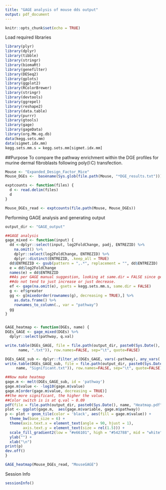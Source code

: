 ```yaml
---
title: "GAGE analysis of mouse dds output"
output: pdf_document
---
```


```r
knitr::opts_chunk$set(echo = TRUE)
```

Load required libraries
```r
library(plyr)
library(dplyr)
library(tibble)
library(stringr)
library(biomaRt)
library(genefilter)
library(DESeq2)
library(gplots)
library(ggplot2)
library(RColorBrewer)
library(stringr)
library(devtools)
library(ggrepel)
library(reshape2)
library(data.table)
library(purrr)
library(gtools)
library(gage)
library(gageData)
library(org.Mm.eg.db)
data(kegg.sets.mm)
data(sigmet.idx.mm)
kegg.sets.mm.s = kegg.sets.mm[sigmet.idx.mm]

```

##Purpose
To compare the pathway enrichment within the DGE profiles for murine dermal fibroblasts following
poly(I:C) transfection.
```r

Mouse <- "Expanded_Design_Factor_Mice"
Mouse_DGEs <-  basename(Sys.glob(file.path(Mouse, "*DGE_results.txt")))

exptcounts <- function(files) {     
  d <- read.delim(files)
  d
}

Mouse_DGEs_read <- exptcounts(file.path(Mouse, Mouse_DGEs))

```

Performing GAGE analysis and generating output
```r

output_dir <- "GAGE_output"

##GAGE analysis
gage_mixed <- function(input) {     
  dd <-dplyr::select(input, log2FoldChange, padj, ENTREZID) %>%
    na.omit() %>%
    dplyr::select(log2FoldChange, ENTREZID) %>%
    dplyr::distinct(ENTREZID, .keep_all = TRUE) 
  dd$ENTREZID <- gsub(pattern = ",.*", replacement = "", dd$ENTREZID)
  e = dd$log2FoldChange
  names(e) = dd$ENTREZID
  ##As per GAGE manual suggestion, looking at same.dir = FALSE since genes in pathways
  ##do not tend to just increase or just decrease.
  ef <- gage(na.omit(e), gsets = kegg.sets.mm.s, same.dir = FALSE)
  g <- ef$greater
  gg <- g[mixedorder(rownames(g), decreasing = TRUE),] %>%
    as.data.frame() %>%
    rownames_to_column(., var = "pathway")
  gg
}


GAGE_heatmap <- function(DGEs, name) {
DGEs_GAGE <- gage_mixed(DGEs) %>%
  dplyr::select(pathway, q.val) 

write.table(DGEs_GAGE, file = file.path(output_dir, paste0(Sys.Date(),
      name, ".txt")), row.names=FALSE, sep="\t", quote=FALSE)

DGEs_GAGE_sub <- dplyr::filter_at(DGEs_GAGE, vars(-pathway), any_vars(. <= 0.09))
write.table(DGEs_GAGE_sub, file = file.path(output_dir, paste0(Sys.Date(),
     name, "Significant.txt")), row.names=FALSE, sep="\t", quote=FALSE)

##Now make heatmap
gage.m <- melt(DGEs_GAGE_sub, id = 'pathway') 
gage.m$value <- -log10(gage.m$value)
gage.m[order(gage.m$value, decreasing = TRUE)]
##the more significant, the higher the value. 
##Color switch is is at q.val ~ 0.09
pdf(file = file.path(output_dir, paste0(Sys.Date(), name, "Heatmap.pdf")), height = 2, width = 3.5)
plot <- ggplot(gage.m,  aes(gage.m$variable, gage.m$pathway)) 
p <- plot + geom_tile(color = 'black', aes(fill = gage.m$value)) +
  theme_bw(base_size = 6) +
  theme(axis.text.x = element_text(angle = 90, hjust = 1),
        axis.text.y = element_text(size = rel(1.5))) +
  scale_fill_gradient2(low = "#e66101", high = "#542788", mid = "white", midpoint = 1.046, limits = c(5E-9, 5)) +
  ylab("") +
  xlab("\n") 
print(p)
dev.off()
}

GAGE_heatmap(Mouse_DGEs_read, "MouseGAGE")
```

Session Info
```r
sessionInfo()
```



